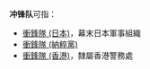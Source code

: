 '''冲锋队'''可指：
*[[衝鋒隊_(日本)|衝鋒隊 (日本)]]，幕末日本軍事組織
*[[衝鋒隊_(納粹黨)|衝鋒隊 (納粹黨)]]
*[[衝鋒隊_(香港)|衝鋒隊 (香港)]]，隸屬香港警務處
{{disambig|Cat=組織機構消歧義}}